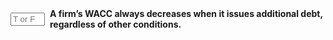 ::: {.question-block}

<form onsubmit="event.preventDefault(); checkAnswerBox('module8_tf_q99','F')" style="display: flex; align-items: center; gap: 8px;">
  <input type="text" id="module8_tf_q99" name="module8_tf_q99" maxlength="1" placeholder="T or F" style="width: 55px;" data-correct-answer="F" /> 
  <label for="module8_tf_q99"><strong>A firm’s WACC always decreases when it issues additional debt, regardless of other conditions.</strong></label>
</form>

<div id="feedback-module8_tf_q99" class="feedback" data-status="" style="display:none;">
FALSE. Beyond moderate leverage, higher equity and distress costs offset tax advantages, potentially increasing WACC.
</div>

:::
